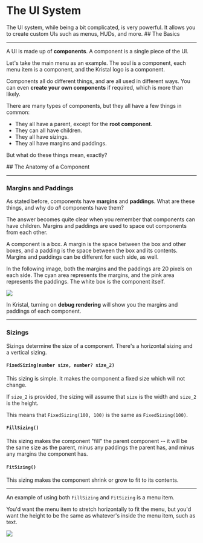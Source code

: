 
# The UI System

<Box>
The UI system, while being a bit complicated, is very powerful.
It allows you to create custom UIs such as menus, HUDs, and more.
</Box>

<Box>
## The Basics

---

A UI is made up of **components**. A component is a single piece of the UI.

Let's take the main menu as an example. The soul is a component, each menu item is a component, and the Kristal logo is a component.

Components all do different things, and are all used in different ways.
You can even __create your own components__ if required, which is more than likely.

There are many types of components, but they all have a few things in common:
- They all have a parent, except for the **root component**.
- They can all have children.
- They all have sizings.
- They all have margins and paddings.

But what do these things mean, exactly?
</Box>

<Box>
## The Anatomy of a Component

---

### Margins and Paddings

As stated before, components have **margins** and **paddings**.
What are these things, and why do *all* components have them?

The answer becomes quite clear when you remember that components can have children. Margins and paddings are used to space out components from each other.

A component is a box.
A margin is the space between the box and other boxes, and a padding is the space between the box and its contents.
Margins and paddings can be different for each side, as well.

In the following image, both the margins and the paddings are 20 pixels on each side.
The cyan area represents the margins, and the pink area represents the paddings. The white box is the component itself.

![](/wiki/margins_and_paddings.png)

In Kristal, turning on **debug rendering** will show you the margins and paddings of each component.

---

### Sizings

Sizings determine the size of a component. There's a horizontal sizing and a vertical sizing.

#### `FixedSizing(number size, number? size_2)`
This sizing is simple. It makes the component a fixed size which will not change.

If `size_2` is provided, the sizing will assume that `size` is the width and `size_2` is the height.

This means that `FixedSizing(100, 100)` is the same as `FixedSizing(100)`.

#### `FillSizing()`
This sizing makes the component "fill" the parent component -- it will be the same size as the parent,
minus any paddings the parent has, and minus any margins the component has.

#### `FitSizing()`
This sizing makes the component shrink or grow to fit to its contents.

---

An example of using both `FillSizing` and `FitSizing` is a menu item.

You'd want the menu item to stretch horizontally to fit the menu, but you'd want the height to be the same as whatever's inside the menu item, such as text.

![](/wiki/menu_option_example.png)
</Box>
